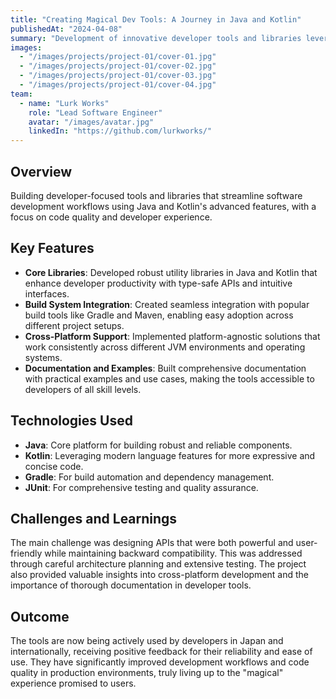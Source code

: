 ---
title: "Creating Magical Dev Tools: A Journey in Java and Kotlin"
publishedAt: "2024-04-08"
summary: "Development of innovative developer tools and libraries leveraging Java and Kotlin's powerful features for enhanced productivity and code quality."
images:
  - "/images/projects/project-01/cover-01.jpg"
  - "/images/projects/project-01/cover-02.jpg"
  - "/images/projects/project-01/cover-03.jpg"
  - "/images/projects/project-01/cover-04.jpg"
team:
  - name: "Lurk Works"
    role: "Lead Software Engineer"
    avatar: "/images/avatar.jpg"
    linkedIn: "https://github.com/lurkworks/"
---

## Overview

Building developer-focused tools and libraries that streamline software development workflows using Java and Kotlin's advanced features, with a focus on code quality and developer experience.

## Key Features

- **Core Libraries**: Developed robust utility libraries in Java and Kotlin that enhance developer productivity with type-safe APIs and intuitive interfaces.
- **Build System Integration**: Created seamless integration with popular build tools like Gradle and Maven, enabling easy adoption across different project setups.
- **Cross-Platform Support**: Implemented platform-agnostic solutions that work consistently across different JVM environments and operating systems.
- **Documentation and Examples**: Built comprehensive documentation with practical examples and use cases, making the tools accessible to developers of all skill levels.

## Technologies Used

- **Java**: Core platform for building robust and reliable components.
- **Kotlin**: Leveraging modern language features for more expressive and concise code.
- **Gradle**: For build automation and dependency management.
- **JUnit**: For comprehensive testing and quality assurance.

## Challenges and Learnings

The main challenge was designing APIs that were both powerful and user-friendly while maintaining backward compatibility. This was addressed through careful architecture planning and extensive testing. The project also provided valuable insights into cross-platform development and the importance of thorough documentation in developer tools.

## Outcome

The tools are now being actively used by developers in Japan and internationally, receiving positive feedback for their reliability and ease of use. They have significantly improved development workflows and code quality in production environments, truly living up to the "magical" experience promised to users.